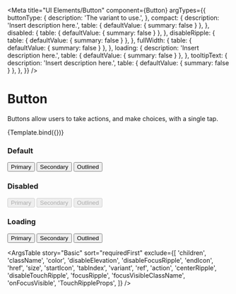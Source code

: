 
<Meta
  title="UI Elements/Button"
  component={Button}
  argTypes={{
    buttonType: {
      description: 'The variant to use.',
      <!-- Keeping this as an example for labelling a prop as required: -->
      <!-- type: { required: true }, -->
    },
    compact: {
      description: 'Insert description here.',
      table: { defaultValue: { summary: false } },
    },
    disabled: {
      table: { defaultValue: { summary: false } },
    },
    disableRipple: {
      table: { defaultValue: { summary: false } },
    },
    fullWidth: {
      table: { defaultValue: { summary: false } },
    },
    loading: {
      description: 'Insert description here.',
      table: { defaultValue: { summary: false } },
    },
    tooltipText: {
      description: 'Insert description here.',
      table: { defaultValue: { summary: false } },
    },
  }}
/>

# Button

Buttons allow users to take actions, and make choices, with a single tap.


<Canvas>
  <Story name="Basic">{Template.bind({})}</Story>
</Canvas>

### Default

<Canvas>
  <Story name="Default">
    <Button buttonType="primary" data-qa-button="primary">
      Primary
    </Button>
    <Button buttonType="secondary" data-qa-button="secondary">
      Secondary
    </Button>
    <Button buttonType="outlined" data-qa-button="secondary">
      Outlined
    </Button>
  </Story>
</Canvas>

### Disabled

<Canvas>
  <Story name="Disabled">
    <Button buttonType="primary" disabled data-qa-button="primary">
      Primary
    </Button>
    <Button buttonType="secondary" disabled data-qa-button="secondary">
      Secondary
    </Button>
    <Button buttonType="outlined" disabled data-qa-button="secondary">
      Outlined
    </Button>
  </Story>
</Canvas>

### Loading

<Canvas>
  <Story name="Loading">
    <Button buttonType="primary" loading data-qa-button="primary">
      Primary
    </Button>
    <Button buttonType="secondary" loading data-qa-button="secondary">
      Secondary
    </Button>
    <Button buttonType="outlined" loading data-qa-button="secondary">
      Outlined
    </Button>
  </Story>
</Canvas>

<ArgsTable
  story="Basic"
  sort="requiredFirst"
  exclude={[
    <!-- These are props that are not relevant -->
    'children',
    'className',
    'color',
    'disableElevation',
    'disableFocusRipple',
    'endIcon',
    'href',
    'size',
    'startIcon',
    'tabIndex',
    'variant',
    <!-- These are props inherited from ButtonBase that we do not use -->
    'ref',
    'action',
    'centerRipple',
    'disableTouchRipple',
    'focusRipple',
    'focusVisibleClassName',
    'onFocusVisible',
    'TouchRippleProps',
  ]}
/>
